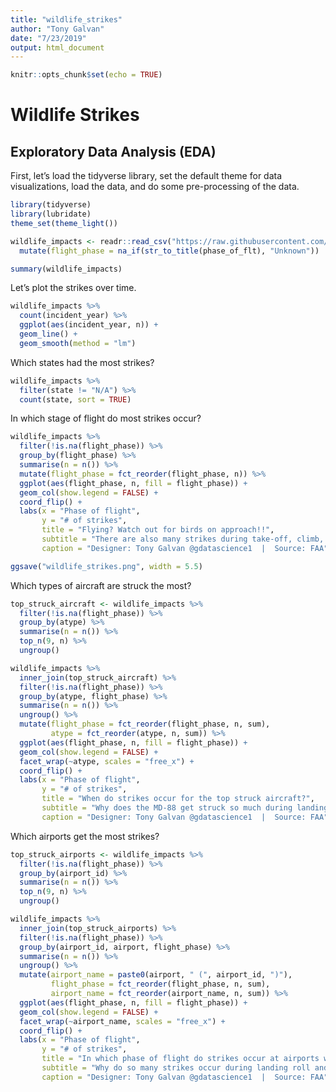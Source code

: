 ```yaml
---
title: "wildlife_strikes"
author: "Tony Galvan"
date: "7/23/2019"
output: html_document
---
```


```r
knitr::opts_chunk$set(echo = TRUE)
```

# Wildlife Strikes
## Exploratory Data Analysis (EDA)
First, let's load the tidyverse library, set the default theme for data visualizations, load the data, and do some pre-processing of the data.

```r
library(tidyverse)
library(lubridate)
theme_set(theme_light())

wildlife_impacts <- readr::read_csv("https://raw.githubusercontent.com/rfordatascience/tidytuesday/master/data/2019/2019-07-23/wildlife_impacts.csv") %>%
  mutate(flight_phase = na_if(str_to_title(phase_of_flt), "Unknown"))

summary(wildlife_impacts)
```

Let's plot the strikes over time.

```r
wildlife_impacts %>%
  count(incident_year) %>%
  ggplot(aes(incident_year, n)) +
  geom_line() + 
  geom_smooth(method = "lm")
```

Which states had the most strikes?

```r
wildlife_impacts %>%
  filter(state != "N/A") %>%
  count(state, sort = TRUE)
```

In which stage of flight do most strikes occur?

```r
wildlife_impacts %>%
  filter(!is.na(flight_phase)) %>%
  group_by(flight_phase) %>%
  summarise(n = n()) %>%
  mutate(flight_phase = fct_reorder(flight_phase, n)) %>%
  ggplot(aes(flight_phase, n, fill = flight_phase)) + 
  geom_col(show.legend = FALSE) + 
  coord_flip() +
  labs(x = "Phase of flight",
       y = "# of strikes",
       title = "Flying? Watch out for birds on approach!!",
       subtitle = "There are also many strikes during take-off, climb, and landing",
       caption = "Designer: Tony Galvan @gdatascience1  |  Source: FAA")
```


```r
ggsave("wildlife_strikes.png", width = 5.5)
```

Which types of aircraft are struck the most?

```r
top_struck_aircraft <- wildlife_impacts %>%
  filter(!is.na(flight_phase)) %>%
  group_by(atype) %>%
  summarise(n = n()) %>%
  top_n(9, n) %>%
  ungroup()

wildlife_impacts %>%
  inner_join(top_struck_aircraft) %>%
  filter(!is.na(flight_phase)) %>%
  group_by(atype, flight_phase) %>%
  summarise(n = n()) %>%
  ungroup() %>%
  mutate(flight_phase = fct_reorder(flight_phase, n, sum),
         atype = fct_reorder(atype, n, sum)) %>%
  ggplot(aes(flight_phase, n, fill = flight_phase)) + 
  geom_col(show.legend = FALSE) + 
  facet_wrap(~atype, scales = "free_x") +
  coord_flip() +
  labs(x = "Phase of flight",
       y = "# of strikes",
       title = "When do strikes occur for the top struck aircraft?",
       subtitle = "Why does the MD-88 get struck so much during landing roll?",
       caption = "Designer: Tony Galvan @gdatascience1  |  Source: FAA")
```

Which airports get the most strikes?

```r
top_struck_airports <- wildlife_impacts %>%
  filter(!is.na(flight_phase)) %>%
  group_by(airport_id) %>%
  summarise(n = n()) %>%
  top_n(9, n) %>%
  ungroup()

wildlife_impacts %>%
  inner_join(top_struck_airports) %>%
  filter(!is.na(flight_phase)) %>%
  group_by(airport_id, airport, flight_phase) %>%
  summarise(n = n()) %>%
  ungroup() %>%
  mutate(airport_name = paste0(airport, " (", airport_id, ")"),
         flight_phase = fct_reorder(flight_phase, n, sum),
         airport_name = fct_reorder(airport_name, n, sum)) %>%
  ggplot(aes(flight_phase, n, fill = flight_phase)) + 
  geom_col(show.legend = FALSE) + 
  facet_wrap(~airport_name, scales = "free_x") +
  coord_flip() +
  labs(x = "Phase of flight",
       y = "# of strikes",
       title = "In which phase of flight do strikes occur at airports with most strikes?",
       subtitle = "Why do so many strikes occur during landing roll and take-off run in Denver?",
       caption = "Designer: Tony Galvan @gdatascience1  |  Source: FAA")
```

